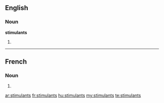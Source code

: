 ==English==

===Noun===
'''stimulants'''

# {{plural of|[[stimulant]]}}

----

==French==

===Noun===
{{infl|fr|plural}} {{m|p}}

# {{plural of|stimulant|lang=French}}

[[ar:stimulants]]
[[fr:stimulants]]
[[hu:stimulants]]
[[my:stimulants]]
[[te:stimulants]]